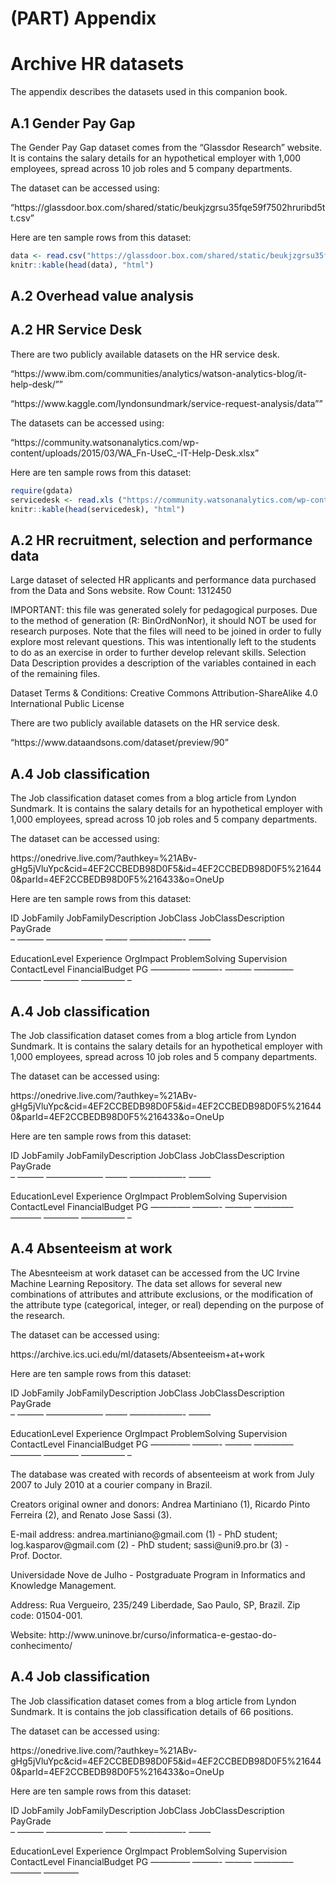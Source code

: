 # (PART) Appendix {#appendix .unnumbered}

# Archive HR datasets {#HR_datasets .unnumbered}

The appendix describes the datasets used in this companion book.

## A.1 Gender Pay Gap {#gender_pay_gap .unnumbered}

The Gender Pay Gap dataset comes from the "Glassdor Research" website. It is contains the salary details for an hypothetical employer with 1,000 employees, spread across 10 job roles and 5 company departments.

The dataset can be accessed using:

"https://glassdoor.box.com/shared/static/beukjzgrsu35fqe59f7502hruribd5tt.csv"

Here are ten sample rows from this dataset:

```r
data <- read.csv("https://glassdoor.box.com/shared/static/beukjzgrsu35fqe59f7502hruribd5tt.csv", stringsAsFactors=FALSE) # N = 1000 total observations
knitr::kable(head(data), "html")
```

## A.2 Overhead value analysis {#overhead .unnumbered}


## A.2 HR Service Desk {#service_desk .unnumbered}

There are two publicly available datasets on the HR service desk.

"https://www.ibm.com/communities/analytics/watson-analytics-blog/it-help-desk/""

"https://www.kaggle.com/lyndonsundmark/service-request-analysis/data""

The datasets can be accessed using:

"https://community.watsonanalytics.com/wp-content/uploads/2015/03/WA_Fn-UseC_-IT-Help-Desk.xlsx"

Here are ten sample rows from this dataset:

```r
require(gdata)
servicedesk <- read.xls ("https://community.watsonanalytics.com/wp-content/uploads/2015/03/WA_Fn-UseC_-IT-Help-Desk.xlsx", sheet = 1, header = TRUE)
knitr::kable(head(servicedesk), "html")
```

## A.2 HR recruitment, selection and performance data {#HRrecruitment .unnumbered}

Large dataset of selected HR applicants and performance data purchased from the Data and Sons website. Row Count: 1312450

IMPORTANT: this file was generated solely for pedagogical purposes. Due to the method of generation (R: BinOrdNonNor), it should NOT be used for research purposes. Note that the files will need to be joined in order to fully explore most relevant questions. This was intentionally left to the students to do as an exercise in order to further develop relevant skills. Selection Data Description provides a description of the variables contained in each of the remaining files.

Dataset Terms & Conditions: Creative Commons Attribution-ShareAlike 4.0 International Public License

There are two publicly available datasets on the HR service desk.

"https://www.dataandsons.com/dataset/preview/90"

## A.4 Job classification

The Job classification dataset comes from a blog article from Lyndon Sundmark. It is contains the salary details for an hypothetical employer with 1,000 employees, spread across 10 job roles and 5 company departments.

The dataset can be accessed using:

https://onedrive.live.com/?authkey=%21ABv-gHg5jVluYpc&cid=4EF2CCBEDB98D0F5&id=4EF2CCBEDB98D0F5%216440&parId=4EF2CCBEDB98D0F5%216433&o=OneUp

Here are ten sample rows from this dataset:

ID	JobFamily	JobFamilyDescription	JobClass	JobClassDescription	PayGrade	
--  --------- --------------------  --------  ------------------- --------

EducationLevel	Experience	OrgImpact	ProblemSolving	Supervision	ContactLevel	FinancialBudget	PG
--------------  ----------  --------- --------------  ----------- ------------  --------------- --

## A.4 Job classification

The Job classification dataset comes from a blog article from Lyndon Sundmark. It is contains the salary details for an hypothetical employer with 1,000 employees, spread across 10 job roles and 5 company departments.

The dataset can be accessed using:

https://onedrive.live.com/?authkey=%21ABv-gHg5jVluYpc&cid=4EF2CCBEDB98D0F5&id=4EF2CCBEDB98D0F5%216440&parId=4EF2CCBEDB98D0F5%216433&o=OneUp

Here are ten sample rows from this dataset:

ID	JobFamily	JobFamilyDescription	JobClass	JobClassDescription	PayGrade	
--  --------- --------------------  --------  ------------------- --------

EducationLevel	Experience	OrgImpact	ProblemSolving	Supervision	ContactLevel	FinancialBudget	PG
--------------  ----------  --------- --------------  ----------- ------------  --------------- --


## A.4 Absenteeism at work

The Abesnteeism at work dataset can be accessed from the UC Irvine Machine Learning Repository. The data set allows for several new combinations of attributes and attribute exclusions, or the modification of the attribute type (categorical, integer, or real) depending on the purpose of the research.

The dataset can be accessed using:

https://archive.ics.uci.edu/ml/datasets/Absenteeism+at+work

Here are ten sample rows from this dataset:

ID	JobFamily	JobFamilyDescription	JobClass	JobClassDescription	PayGrade	
--  --------- --------------------  --------  ------------------- --------

EducationLevel	Experience	OrgImpact	ProblemSolving	Supervision	ContactLevel	FinancialBudget	PG
--------------  ----------  --------- --------------  ----------- ------------  --------------- --

The database was created with records of absenteeism at work from July 2007 to July 2010 at a courier company in Brazil.

Creators original owner and donors: Andrea Martiniano (1), Ricardo Pinto Ferreira (2), and Renato Jose Sassi (3).

E-mail address: 
andrea.martiniano@gmail.com (1) - PhD student;
log.kasparov@gmail.com (2) - PhD student;
sassi@uni9.pro.br (3) - Prof. Doctor.

Universidade Nove de Julho - Postgraduate Program in Informatics and Knowledge Management.

Address: Rua Vergueiro, 235/249 Liberdade, Sao Paulo, SP, Brazil. Zip code: 01504-001.

Website: http://www.uninove.br/curso/informatica-e-gestao-do-conhecimento/


## A.4 Job classification

The Job classification dataset comes from a blog article from Lyndon Sundmark. It is contains the job classification details of 66 positions.

The dataset can be accessed using:

https://onedrive.live.com/?authkey=%21ABv-gHg5jVluYpc&cid=4EF2CCBEDB98D0F5&id=4EF2CCBEDB98D0F5%216440&parId=4EF2CCBEDB98D0F5%216433&o=OneUp

Here are ten sample rows from this dataset:

ID	JobFamily	JobFamilyDescription	JobClass	JobClassDescription	PayGrade	
--  --------- --------------------  --------  ------------------- --------

EducationLevel	Experience	OrgImpact	ProblemSolving	Supervision	ContactLevel	FinancialBudget	PG
--------------  ----------  --------- --------------  ----------- ------------







